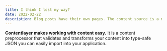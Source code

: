 ```yaml
---
title: I think I lost my way?
date: 2022-02-22
description: Blog posts have their own pages. The content source is a markdown file, parsed to HTML by Contentlayer.
---
```


**Contentlayer makes working with content easy.** It is a content preprocessor that validates and transforms your content into type-safe JSON you can easily import into your application.
